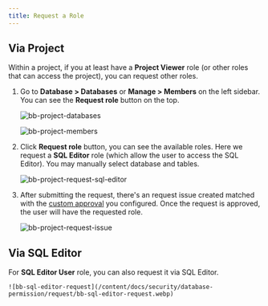 ```yaml
---
title: Request a Role
---
```


## Via Project

Within a project, if you at least have a **Project Viewer** role (or other roles that can access the project), you can request other roles.

1. Go to **Database > Databases** or **Manage > Members** on the left sidebar. You can see the **Request role** button on the top.

   ![bb-project-databases](/content/docs/security/database-permission/request/bb-project-databases.webp)

   ![bb-project-members](/content/docs/security/database-permission/request/bb-project-members.webp)

1. Click **Request role** button, you can see the available roles. Here we request a **SQL Editor** role (which allow the user to access the SQL Editor). You may manually select database and tables.

   ![bb-project-request-sql-editor](/content/docs/security/database-permission/request/bb-project-request-sql-editor.webp)

1. After submitting the request, there's an request issue created matched with the [custom approval](/change-database/approval/) you configured. Once the request is approved, the user will have the requested role.

   ![bb-project-request-issue](/content/docs/security/database-permission/request/bb-project-request-issue.webp)

## Via SQL Editor

For **SQL Editor User** role, you can also request it via SQL Editor.

    ![bb-sql-editor-request](/content/docs/security/database-permission/request/bb-sql-editor-request.webp)
